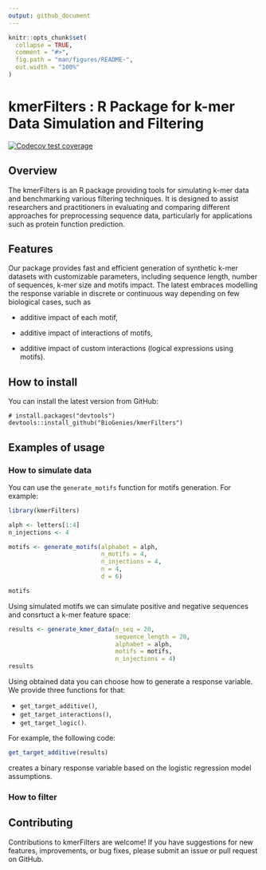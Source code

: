 ```yaml
---
output: github_document
---
```


<!-- README.md is generated from README.Rmd. Please edit that file -->

```r
knitr::opts_chunk$set(
  collapse = TRUE,
  comment = "#>",
  fig.path = "man/figures/README-",
  out.width = "100%"
)
```

# kmerFilters : R Package for k-mer Data Simulation and Filtering

<!-- badges: start -->
[![Codecov test coverage](https://codecov.io/gh/jakubkala/kmerFilters/branch/main/graph/badge.svg)](https://codecov.io/gh/jakubkala/kmerFilters?branch=main)
<!-- badges: end -->

## Overview 

The kmerFilters is an R package providing tools for simulating k-mer data and benchmarking various filtering techniques. It is designed to assist researchers and practitioners in evaluating and comparing different approaches for preprocessing sequence data, particularly for applications such as protein function prediction.

## Features

Our package provides fast and efficient generation of synthetic k-mer datasets with customizable parameters, including sequence length, number of sequences, k-mer size and motifs impact. The latest embraces modelling the response variable in discrete or continuous way depending on few biological cases, such as

- additive impact of each motif,

- additive impact of interactions of motifs,

- additive impact of custom interactions (logical expressions using motifs).


## How to install

You can install the latest version from GitHub:

```
# install.packages("devtools")
devtools::install_github("BioGenies/kmerFilters")
```

## Examples of usage

### How to simulate data

You can use the `generate_motifs` function for motifs generation. For example:

```r
library(kmerFilters)

alph <- letters[1:4]
n_injections <- 4

motifs <- generate_motifs(alphabet = alph, 
                          n_motifs = 4, 
                          n_injections = 4, 
                          n = 4, 
                          d = 6)

motifs
```

Using simulated motifs we can simulate positive and negative sequences and consrtuct a k-mer feature space:

```r
results <- generate_kmer_data(n_seq = 20, 
                              sequence_length = 20, 
                              alphabet = alph,
                              motifs = motifs, 
                              n_injections = 4)
results
```

Using obtained data you can choose how to generate a response variable. We provide three functions for that:

- `get_target_additive()`,
- `get_target_interactions()`,
- `get_target_logic()`.

For example, the following code:

```r
get_target_additive(results)
```

creates a binary response variable based on the logistic regression model assumptions.

### How to filter


## Contributing

Contributions to kmerFilters are welcome! If you have suggestions for new features, improvements, or bug fixes, please submit an issue or pull request on GitHub.

